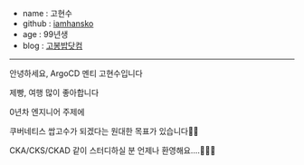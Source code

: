 - name : 고현수
- github : [iamhansko](https://github.com/iamhansko)
- age : 99년생
- blog : [고봉밥닷컴](https://gobongbap.com/)

---

안녕하세요, ArgoCD 멘티 고현수입니다

제빵, 여행 많이 좋아합니다

0년차 엔지니어 주제에

쿠버네티스 쌉고수가 되겠다는 원대한 목표가 있습니다👶🍼

CKA/CKS/CKAD 같이 스터디하실 분 언제나 환영해요....🙇🙇‍♀️
